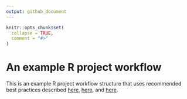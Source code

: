 ```yaml
---
output: github_document
---
```


<!-- README.md is generated from README.Rmd. Please edit that file -->

```r
knitr::opts_chunk$set(
  collapse = TRUE,
  comment = "#>"
)
```

# An example R project workflow

<!-- badges: start -->
<!-- badges: end -->

This is an example R project workflow structure that uses recommended best practices described [here](https://www.tidyverse.org/blog/2017/12/workflow-vs-script/), [here](https://rstats.wtf/), and [here](https://bookdown.org/arthursmalliii/tsf/project-set-up-good-practices.html).
